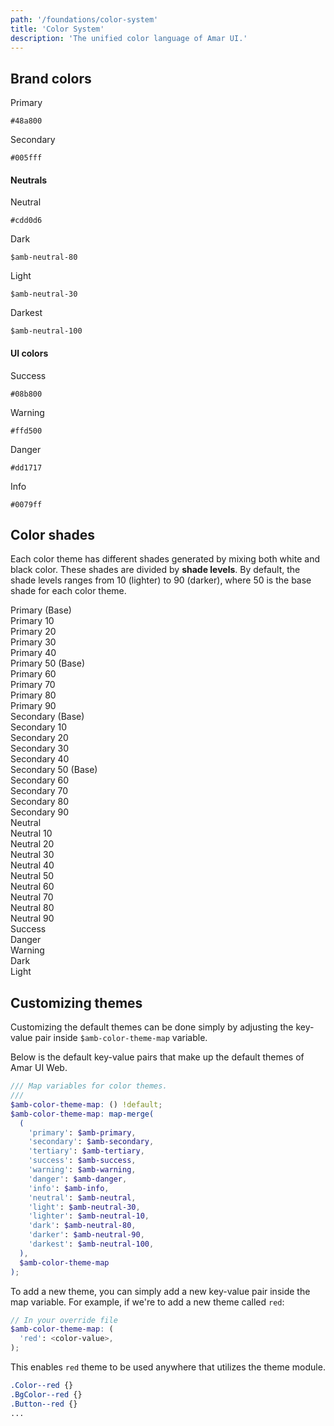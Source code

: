```yaml
---
path: '/foundations/color-system'
title: 'Color System'
description: 'The unified color language of Amar UI.'
---
```


## Brand colors

<div className="Grids Grids--gapless MarginBottom">
  <div className="Grid Grid-3">
    <div className="BgColor-primary Flex Flex-column JustifyContent-center AlignItems-center Padding">
      <p className="Typography-regular16 FontWeight-semibold">Primary</p>
      <code>#48a800</code>
    </div>
  </div>
  <div className="Grid Grid-3">
    <div className="BgColor-secondary Flex Flex-column JustifyContent-center AlignItems-center Padding">
      <p className="Typography-regular16 FontWeight-semibold">Secondary</p>
      <code>#005fff</code>
    </div>
  </div>
</div>

#### Neutrals

<div className="Grids Grids--gapless MarginBottom">
  <div className="Grid Grid-3">
    <div className="BgColor-neutral Flex Flex-column JustifyContent-center AlignItems-center Padding">
      <p className="Typography-regular16 FontWeight-semibold">Neutral</p>
      <code>#cdd0d6</code>
    </div>
  </div>
  <div className="Grid Grid-3">
    <div className="BgColor-dark Flex Flex-column JustifyContent-center AlignItems-center Padding">
      <p className="Typography-regular16 FontWeight-semibold">Dark</p>
      <code>$amb-neutral-80</code>
    </div>
  </div>
  <div className="Grid Grid-3">
    <div className="BgColor-light Flex Flex-column JustifyContent-center AlignItems-center Padding">
      <p className="Typography-regular16 FontWeight-semibold">Light</p>
      <code>$amb-neutral-30</code>
    </div>
  </div>
  <div className="Grid Grid-3">
    <div className="BgColor-darkest Flex Flex-column JustifyContent-center AlignItems-center Padding">
      <p className="Typography-regular16 FontWeight-semibold">Darkest</p>
      <code>$amb-neutral-100</code>
    </div>
  </div>
</div>

#### UI colors

<div className="Grids Grids--gapless MarginBottom">
  <div className="Grid Grid-3">
    <div className="BgColor-success Flex Flex-column JustifyContent-center AlignItems-center Padding">
      <p className="Typography-regular16 FontWeight-semibold">Success</p>
      <code>#08b800</code>
    </div>
  </div>
  <div className="Grid Grid-3">
    <div className="BgColor-warning Flex Flex-column JustifyContent-center AlignItems-center Padding">
      <p className="Typography-regular16 FontWeight-semibold">Warning</p>
      <code>#ffd500</code>
    </div>
  </div>
  <div className="Grid Grid-3">
    <div className="BgColor-danger Flex Flex-column JustifyContent-center AlignItems-center Padding">
      <p className="Typography-regular16 FontWeight-semibold">Danger</p>
      <code>#dd1717</code>
    </div>
  </div>
  <div className="Grid Grid-3">
    <div className="BgColor-info Flex Flex-column JustifyContent-center AlignItems-center Padding">
      <p className="Typography-regular16 FontWeight-semibold">Info</p>
      <code>#0079ff</code>
    </div>
  </div>
</div>

## Color shades

Each color theme has different shades generated by mixing both white and black color. These shades
are divided by **shade levels**. By default, the shade levels ranges from 10 (lighter) to 90
(darker), where 50 is the base shade for each color theme.

<div className="Grids MarginBottom">
  <div className="Grid Grid-4">
    <div className="Padding FontWeight-semibold BgColor-primary">Primary (Base)</div>
    <div className="Padding FontWeight-semibold BgColor-primary-10">Primary 10</div>
    <div className="Padding FontWeight-semibold BgColor-primary-20">Primary 20</div>
    <div className="Padding FontWeight-semibold BgColor-primary-30">Primary 30</div>
    <div className="Padding FontWeight-semibold BgColor-primary-40">Primary 40</div>
    <div className="Padding FontWeight-semibold BgColor-primary-50">Primary 50 (Base)</div>
    <div className="Padding FontWeight-semibold BgColor-primary-60">Primary 60</div>
    <div className="Padding FontWeight-semibold BgColor-primary-70">Primary 70</div>
    <div className="Padding FontWeight-semibold BgColor-primary-80">Primary 80</div>
    <div className="Padding FontWeight-semibold BgColor-primary-90">Primary 90</div>
  </div>
  <div className="Grid Grid-4">
    <div className="Padding FontWeight-semibold BgColor-secondary">Secondary (Base)</div>
    <div className="Padding FontWeight-semibold BgColor-secondary-10">Secondary 10</div>
    <div className="Padding FontWeight-semibold BgColor-secondary-20">Secondary 20</div>
    <div className="Padding FontWeight-semibold BgColor-secondary-30">Secondary 30</div>
    <div className="Padding FontWeight-semibold BgColor-secondary-40">Secondary 40</div>
    <div className="Padding FontWeight-semibold BgColor-secondary-50">Secondary 50 (Base)</div>
    <div className="Padding FontWeight-semibold BgColor-secondary-60">Secondary 60</div>
    <div className="Padding FontWeight-semibold BgColor-secondary-70">Secondary 70</div>
    <div className="Padding FontWeight-semibold BgColor-secondary-80">Secondary 80</div>
    <div className="Padding FontWeight-semibold BgColor-secondary-90">Secondary 90</div>
  </div>
  <div className="Grid Grid-4">
    <div className="Padding FontWeight-semibold BgColor-neutral Color-black">Neutral</div>
    <div class="BgColor-neutral-10 FontWeight-semibold Padding">Neutral 10</div>
    <div class="BgColor-neutral-20 FontWeight-semibold Padding">Neutral 20</div>
    <div class="BgColor-neutral-30 FontWeight-semibold Padding">Neutral 30</div>
    <div class="BgColor-neutral-40 FontWeight-semibold Padding">Neutral 40</div>
    <div class="BgColor-neutral-50 FontWeight-semibold Padding">Neutral 50</div>
    <div class="BgColor-neutral-60 FontWeight-semibold Padding">Neutral 60</div>
    <div class="BgColor-neutral-70 FontWeight-semibold Padding">Neutral 70</div>
    <div class="BgColor-neutral-80 FontWeight-semibold Padding">Neutral 80</div>
    <div class="BgColor-neutral-90 FontWeight-semibold Padding">Neutral 90</div>
  </div>
</div>
<div className="Grids">
  <div className="Grid Grid-4">
    <div className="Padding FontWeight-semibold BgColor-success">Success</div>
  </div>
  <div className="Grid Grid-4">
    <div className="Padding FontWeight-semibold BgColor-danger">Danger</div>
  </div>
  <div className="Grid Grid-4">
    <div className="Padding FontWeight-semibold BgColor-warning Color-black">Warning</div>
  </div>
  <div className="Grid Grid-4">
    <div className="Padding FontWeight-semibold BgColor-dark">Dark</div>
  </div>
  <div className="Grid Grid-4">
    <div className="Padding FontWeight-semibold BgColor-light Color-black">Light</div>
  </div>
</div>

## Customizing themes

Customizing the default themes can be done simply by adjusting the key-value pair inside
`$amb-color-theme-map` variable.

Below is the default key-value pairs that make up the default themes of Amar UI Web.

```scss
/// Map variables for color themes.
///
$amb-color-theme-map: () !default;
$amb-color-theme-map: map-merge(
  (
    'primary': $amb-primary,
    'secondary': $amb-secondary,
    'tertiary': $amb-tertiary,
    'success': $amb-success,
    'warning': $amb-warning,
    'danger': $amb-danger,
    'info': $amb-info,
    'neutral': $amb-neutral,
    'light': $amb-neutral-30,
    'lighter': $amb-neutral-10,
    'dark': $amb-neutral-80,
    'darker': $amb-neutral-90,
    'darkest': $amb-neutral-100,
  ),
  $amb-color-theme-map
);
```

To add a new theme, you can simply add a new key-value pair inside the map variable. For example, if
we're to add a new theme called `red`:

```scss
// In your override file
$amb-color-theme-map: (
  'red': <color-value>,
);
```

This enables `red` theme to be used anywhere that utilizes the theme module.

```scss
.Color--red {}
.BgColor--red {}
.Button--red {}
...
```
